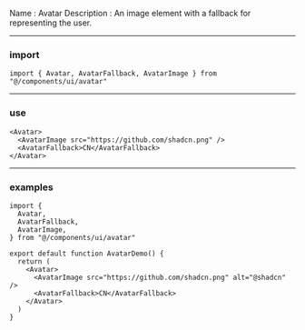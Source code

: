 Name : Avatar
Description : An image element with a fallback for representing the user.

---

### import

```
import { Avatar, AvatarFallback, AvatarImage } from "@/components/ui/avatar"
```

---

### use

```avatar.mdx
<Avatar>
  <AvatarImage src="https://github.com/shadcn.png" />
  <AvatarFallback>CN</AvatarFallback>
</Avatar>
```

---

### examples

```avatar-demo.tsx
import {
  Avatar,
  AvatarFallback,
  AvatarImage,
} from "@/components/ui/avatar"

export default function AvatarDemo() {
  return (
    <Avatar>
      <AvatarImage src="https://github.com/shadcn.png" alt="@shadcn" />
      <AvatarFallback>CN</AvatarFallback>
    </Avatar>
  )
}
```
